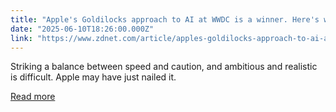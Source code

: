 ```yaml
---
title: "Apple's Goldilocks approach to AI at WWDC is a winner. Here's why"
date: "2025-06-10T18:26:00.000Z"
link: "https://www.zdnet.com/article/apples-goldilocks-approach-to-ai-at-wwdc-is-a-winner-heres-why/"
---
```


Striking a balance between speed and caution, and ambitious and realistic is difficult. Apple may have just nailed it.

[Read more](https://www.zdnet.com/article/apples-goldilocks-approach-to-ai-at-wwdc-is-a-winner-heres-why/)
